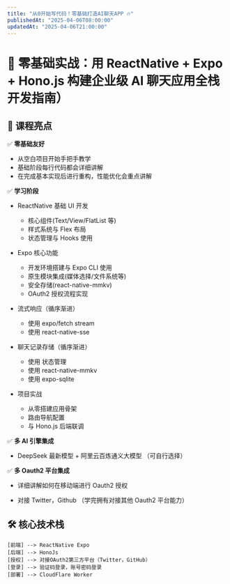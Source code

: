 ```yaml
---
title: "从0开始写代码！零基础打造AI聊天APP 🔥"
publishedAt: "2025-04-06T08:00:00"
updatedAt: "2025-04-06T21:00:00"
---
```


# 🚀 零基础实战：用 ReactNative + Expo + Hono.js 构建企业级 AI 聊天应用全栈开发指南）

## 🌟 课程亮点

✅ **零基础友好**

- 从空白项目开始手把手教学
- 基础阶段每行代码都会详细讲解
- 在完成基本实现后进行重构，性能优化会重点讲解

✅ **学习阶段**

- ReactNative 基础 UI 开发

  - 核心组件(Text/View/FlatList 等)
  - 样式系统与 Flex 布局
  - 状态管理与 Hooks 使用

- Expo 核心功能

  - 开发环境搭建与 Expo CLI 使用
  - 原生模块集成(媒体选择/文件系统等)
  - 安全存储(react-native-mmkv)
  - OAuth2 授权流程实现

- 流式响应（循序渐进）

  - 使用 expo/fetch stream
  - 使用 react-native-sse

- 聊天记录存储（循序渐进）

  - 使用 状态管理
  - 使用 react-native-mmkv
  - 使用 expo-sqlite

- 项目实战
  - 从零搭建应用骨架
  - 路由导航配置
  - 与 Hono.js 后端联调

✅ **多 AI 引擎集成**

- DeepSeek 最新模型 + 阿里云百炼通义大模型 （可自行选择）

✅ **多 Oauth2 平台集成**

- 详细讲解如何在移动端进行 Oauth2 授权

- 对接 Twitter，Github （学完拥有对接其他 Oauth2 平台能力）

## 🛠️ 核心技术栈

```mermaid
[前端] --> ReactNative Expo
[后端] --> HonoJs
[授权] --> 对接OAuth2第三方平台（Twitter，GitHub）
[登录] --> 验证码登录，账号密码登录
[部署] --> CloudFlare Worker
```
